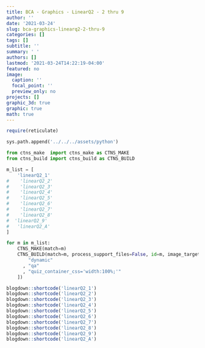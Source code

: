```yaml
---
title: BCA - Graphics - LinearQ2 - 2 thru 9
author: ''
date: '2021-03-24'
slug: bca-graphics-linearq2-2-thru-9
categories: []
tags: []
subtitle: ''
summary: ' '
authors: []
lastmod: '2021-03-24T14:22:19-04:00'
featured: no
image:
  caption: ''
  focal_point: ''
  preview_only: no
projects: []
graphic_3d: true
graphic: true
math: true
---
```

```r
require(reticulate)
```

```python
sys.path.append('../../../assets/python')

from ctns_make  import ctns_make as CTNS_MAKE
from ctns_build import ctns_build as CTNS_BUILD
```

```python
m_list = [
    'linearQ2_1'
#    'linearQ2_2'
#    'linearQ2_3'
#    'linearQ2_4'
#    'linearQ2_5'
#    'linearQ2_6'
#    'linearQ2_7'
#    'linearQ2_8'
#  'linearQ2_9'
#   'linearQ2_A'
]

for m in m_list:
    CTNS_MAKE(match=m)
    CTNS_BUILD(match=m, process_support_files=False, id=m, image_target=m, opt_ctns = [ 
        "dynamic"
      , "qa"
      , "quiz_container_css='width:100%;'"
    ])
```

```r
blogdown::shortcode('linearQ2_1')
blogdown::shortcode('linearQ2_2')
blogdown::shortcode('linearQ2_3')
blogdown::shortcode('linearQ2_4')
blogdown::shortcode('linearQ2_5')
blogdown::shortcode('linearQ2_6')
blogdown::shortcode('linearQ2_7')
blogdown::shortcode('linearQ2_8')
blogdown::shortcode('linearQ2_9')
blogdown::shortcode('linearQ2_A')
```
